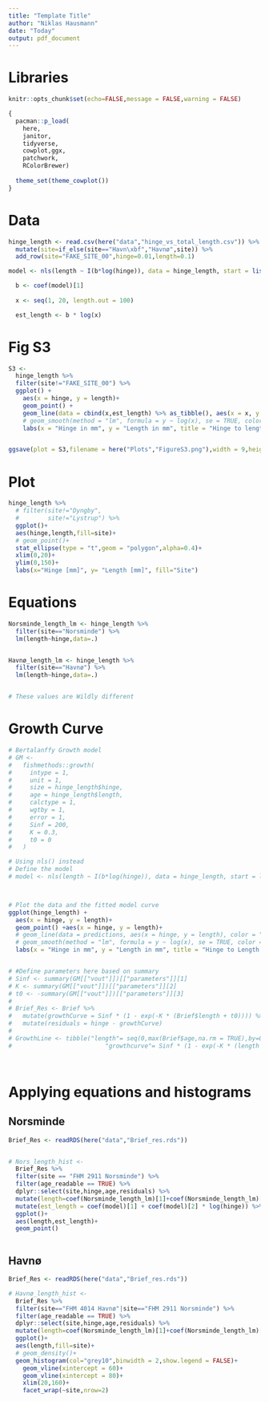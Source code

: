 ```yaml
---
title: "Template Title"
author: "Niklas Hausmann"
date: "Today"
output: pdf_document
---
```


# Libraries 
```r
knitr::opts_chunk$set(echo=FALSE,message = FALSE,warning = FALSE)

{
  pacman::p_load(
    here,
    janitor,
    tidyverse,
    cowplot,ggx,
    patchwork,
    RColorBrewer) 
  
  theme_set(theme_cowplot())
}
```

# Data

```r

hinge_length <- read.csv(here("data","hinge_vs_total_length.csv")) %>% 
  mutate(site=if_else(site=="Havn\xbf","Havnø",site)) %>% 
  add_row(site="FAKE_SITE_00",hinge=0.01,length=0.1)

model <- nls(length ~ I(b*log(hinge)), data = hinge_length, start = list(b = 0.5))

  b <- coef(model)[1]
  
  x <- seq(1, 20, length.out = 100)

  est_length <- b * log(x)


```


# Fig S3

```r

S3 <-
  hinge_length %>% 
  filter(site!="FAKE_SITE_00") %>% 
  ggplot() +
    aes(x = hinge, y = length)+
    geom_point() +
    geom_line(data = cbind(x,est_length) %>% as_tibble(), aes(x = x, y = est_length), color = "firebrick") +
    # geom_smooth(method = "lm", formula = y ~ log(x), se = TRUE, color = "black")+
    labs(x = "Hinge in mm", y = "Length in mm", title = "Hinge to length model fit")


ggsave(plot = S3,filename = here("Plots","FigureS3.png"),width = 9,height = 8)
```






# Plot
```r

hinge_length %>% 
  # filter(site!="Dyngby",
  #        site!="Lystrup") %>% 
  ggplot()+
  aes(hinge,length,fill=site)+
  # geom_point()+
  stat_ellipse(type = "t",geom = "polygon",alpha=0.4)+
  xlim(0,20)+
  ylim(0,150)+
  labs(x="Hinge [mm]", y= "Length [mm]", fill="Site")


```


# Equations

```r

Norsminde_length_lm <- hinge_length %>% 
  filter(site=="Norsminde") %>% 
  lm(length~hinge,data=.) 


Havnø_length_lm <- hinge_length %>% 
  filter(site=="Havnø") %>% 
  lm(length~hinge,data=.) 


# These values are Wildly different

```

# Growth Curve
```r


# Bertalanffy Growth model
# GM <-
#   fishmethods::growth(
#     intype = 1,
#     unit = 1,
#     size = hinge_length$hinge,
#     age = hinge_length$length,
#     calctype = 1,
#     wgtby = 1,
#     error = 1,
#     Sinf = 200,
#     K = 0.3,
#     t0 = 0
#   )

# Using nls() instead
# Define the model
# model <- nls(length ~ I(b*log(hinge)), data = hinge_length, start = list(b = 5))



# Plot the data and the fitted model curve
ggplot(hinge_length) +
  aes(x = hinge, y = length)+
  geom_point() +aes(x = hinge, y = length)+
  # geom_line(data = predictions, aes(x = hinge, y = length), color = "red") +
  # geom_smooth(method = "lm", formula = y ~ log(x), se = TRUE, color = "black")+
  labs(x = "Hinge in mm", y = "Length in mm", title = "Hinge to Length Model Fit")


# #Define parameters here based on summary
# Sinf <- summary(GM[["vout"]])[["parameters"]][1]
# K <- summary(GM[["vout"]])[["parameters"]][2]
# t0 <- -summary(GM[["vout"]])[["parameters"]][3]
# 
# Brief_Res <- Brief %>%
#   mutate(growthCurve = Sinf * (1 - exp(-K * (Brief$length + t0)))) %>%
#   mutate(residuals = hinge - growthCurve)
# 
# GrowthLine <- tibble("length"= seq(0,max(Brief$age,na.rm = TRUE),by=0.05),
#                          "growthcurve"= Sinf * (1 - exp(-K * (length + t0))))




```

# Applying equations and histograms
## Norsminde
```r

Brief_Res <- readRDS(here("data","Brief_res.rds"))


# Nors_length_hist <- 
  Brief_Res %>% 
  filter(site == "FHM 2911 Norsminde") %>% 
  filter(age_readable == TRUE) %>% 
  dplyr::select(site,hinge,age,residuals) %>% 
  mutate(length=coef(Norsminde_length_lm)[1]+coef(Norsminde_length_lm)[2]* hinge) %>% 
  mutate(est_length = coef(model)[1] + coef(model)[2] * log(hinge)) %>% 
  ggplot()+
  aes(length,est_length)+
  geom_point()



```

## Havnø
```r

Brief_Res <- readRDS(here("data","Brief_res.rds"))

# Havnø_length_hist <- 
  Brief_Res %>% 
  filter(site=="FHM 4014 Havnø"|site=="FHM 2911 Norsminde") %>%
  filter(age_readable == TRUE) %>% 
  dplyr::select(site,hinge,age,residuals) %>% 
  mutate(length=coef(Norsminde_length_lm)[1]+coef(Norsminde_length_lm)[2]* hinge) %>% 
  ggplot()+
  aes(length,fill=site)+
  # geom_density()+
  geom_histogram(col="grey10",binwidth = 2,show.legend = FALSE)+
    geom_vline(xintercept = 60)+
    geom_vline(xintercept = 80)+
    xlim(20,160)+
    facet_wrap(~site,nrow=2)

```
